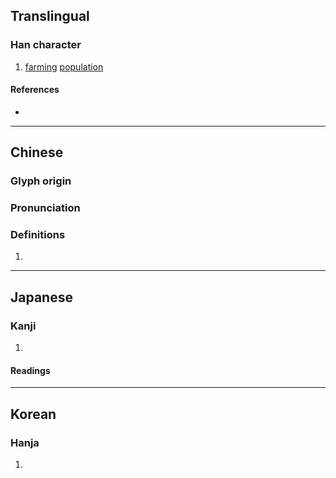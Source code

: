 {{character info}}
==Translingual==

===Han character===
{{Han char|rn=102|rad=田|as=03|sn=8|four=60010|canj=WYV|ids=⿰田亡}}

# [[farming]] [[population]]

====References====
* {{Han ref|kx=0759.120|dkj=21743|dj=1169.120|hdz=42530.150|uh=753F|ud=30015|bh=CD70|bd=52592}}

----

==Chinese==
{{zh-forms}}

===Glyph origin===
{{Han etym}}

===Pronunciation===
{{zh-pron
|m=méng
|c=man4
|mc=y
|oc=y
|cat=
}}

===Definitions===
{{zh-hanzi}}

# {{rfdef|zh}}

----

==Japanese==

===Kanji===
{{ja-kanji|grade=|rs=田03}}

# {{rfdef|ja|sort=田03}}

====Readings====
{{ja-readings|on=[[もう]] (mō), [[みょう]] (myō), [[ぼう]] (bō)|kun=|nanori=}}

----

==Korean==

===Hanja===
{{ko-hanja|hangeul=멍|eumhun=}}

# {{rfdef|ko|sort=田03}}